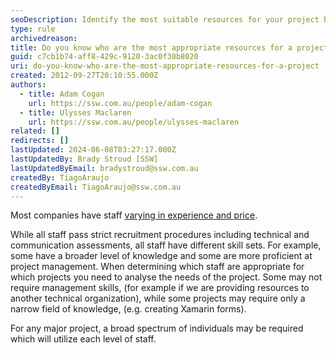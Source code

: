```yaml
---
seoDescription: Identify the most suitable resources for your project by analyzing its needs and utilizing a diverse range of staff with varying skill sets.
type: rule
archivedreason:
title: Do you know who are the most appropriate resources for a project?
guid: c7cb1b74-aff8-429c-9120-3ac0f30b8020
uri: do-you-know-who-are-the-most-appropriate-resources-for-a-project
created: 2012-09-27T20:10:55.000Z
authors:
  - title: Adam Cogan
    url: https://ssw.com.au/people/adam-cogan
  - title: Ulysses Maclaren
    url: https://ssw.com.au/people/ulysses-maclaren
related: []
redirects: []
lastUpdated: 2024-06-08T03:27:17.000Z
lastUpdatedBy: Brady Stroud [SSW]
lastUpdatedByEmail: bradystroud@ssw.com.au
createdBy: TiagoAraujo
createdByEmail: TiagoAraujo@ssw.com.au
---
```


Most companies have staff [varying in experience and price](http://www.ssw.com.au/ssw/standards/Forms/ConsultingOrderTermsConditions.aspx).

While all staff pass strict recruitment procedures including technical and communication assessments, all staff have different skill sets. For example, some have a broader level of knowledge and some are more proficient at project management.
When determining which staff are appropriate for which projects you need to analyse the needs of the project. Some may not require management skills, (for example if we are providing resources to another technical organization), while some projects may require only a narrow field of knowledge, (e.g. creating Xamarin forms).

For any major project, a broad spectrum of individuals may be required which will utilize each level of staff.
